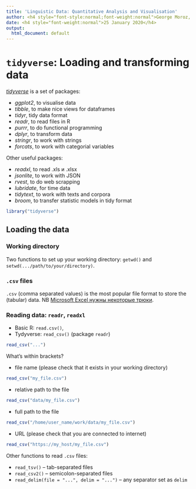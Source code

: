```yaml
---
title: 'Linguistic Data: Quantitative Analysis and Visualisation'
author: <h4 style="font-style:normal;font-weight:normal">George Moroz, Ilya Schurov, Olga Lyashevskaya</h4>
date: <h4 style="font-weight:normal">25 January 2020</h4>
output:
  html_document: default
---
```


# `tidyverse`: Loading and transforming data {#tidy_dplyr} 

[_tidyverse_](https://www.tidyverse.org) is a set of packages:

* _ggplot2_, to visualise data 
* _tibble_, to make nice views for dataframes 
* _tidyr_, tidy data format 
* _readr_, to read files in R 
* _purrr_, to do functional programming 
* _dplyr_, to transform data 
* _stringr_, to work with strings 
* _forcats_, to work with categorial variables 

Other useful packages: 

* _readxl_, to read .xls и .xlsx  
* _jsonlite_, to work with JSON  
* _rvest_, to do web scrapping  
* _lubridate_, for time data  
* _tidytext_, to work with texts and corpora  
* _broom_, to transfer statistic models in tidy format  

```r
library("tidyverse")
```

## Loading the data 
### Working directory 

Two functions to set up your working directory: `getwd()` and `setwd(.../path/to/your/directory)`.

### `.csv` files 

`.csv` (comma separated values) is the most popular file format to store the (tabular) data. 
NB [Microsoft Excel нужны некоторые трюки](https://superuser.com/questions/291445/how-do-you-change-default-delimiter-in-the-text-import-in-excel).

### Reading data: `readr`, `readxl` 
* Basic R: `read.csv()`,
* Tydyverse: `read_csv()` (package `readr`) 

```r
read_csv("...")
```

What's within brackets?

* file name (please check that it exists in your working directory)
```r
read_csv("my_file.csv")
```

* relative path to the file
```r
read_csv("data/my_file.csv")
```

* full path to the file
```r
read_csv("/home/user_name/work/data/my_file.csv")
```

* URL (please check that you are connected to internet)
```r
read_csv("https://my_host/my_file.csv")
```

Other functions to read `.csv` files:

* `read_tsv()` -- tab-separated files 
* `read_csv2()` -- semicolon-separated files   
* `read_delim(file = "...", delim = "...")` -- any separator set as `delim`


